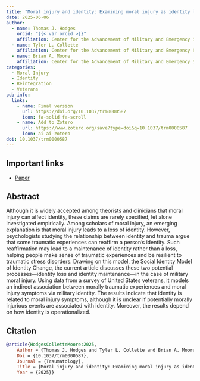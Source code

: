 ```yaml
---
title: "Moral injury and identity: Examining moral injury as identity loss and identity change"
date: 2025-06-06
author:
  - name: Thomas J. Hodges
    orcid: "{{< var orcid >}}"
    affiliation: Center for the Advancement of Military and Emergency Services (AMES) Research, Kennesaw State University
  - name: Tyler L. Collette
    affiliation: Center for the Advancement of Military and Emergency Services (AMES) Research, Kennesaw State University
  - name: Brian A. Moore
    affiliation: Center for the Advancement of Military and Emergency Services (AMES) Research, Kennesaw State University
categories:
  - Moral Injury
  - Identity
  - Reintegration
  - Veterans
pub-info:
  links:
    - name: Final version
      url: https://doi.org/10.1037/trm0000587
      icon: fa-solid fa-scroll
    - name: Add to Zotero
      url: https://www.zotero.org/save?type=doi&q=10.1037/trm0000587
      icon: ai ai-zotero
doi: 10.1037/trm0000587
---
```


## Important links

-   [Paper](https://doi.org/10.1037/trm0000587)

## Abstract

Although it is widely accepted among theorists and clinicians that moral injury can affect identity, these claims are rarely specified, let alone investigated empirically. Among scholars of moral injury, an emerging explanation is that moral injury leads to a loss of identity. However, psychologists studying the relationship between identity and trauma argue that some traumatic experiences can reaffirm a person’s identity. Such reaffirmation may lead to a maintenance of identity rather than a loss, helping people make sense of traumatic experiences and be resilient to traumatic stress disorders. Drawing on this model, the Social Identity Model of Identity Change, the current article discusses these two potential processes—identity loss and identity maintenance—in the case of military moral injury. Using data from a survey of United States veterans, it models an indirect association between morally traumatic experiences and moral injury symptoms via military identity. The results indicate that identity is related to moral injury symptoms, although it is unclear if potentially morally injurious events are associated with identity. Moreover, the results depend on how identity is operationalized.

## Citation

``` bibtex
@article{HodgesColletteMoore:2025,
    Author = {Thomas J. Hodges and Tyler L. Collette and Brian A. Moore},
    Doi = {10.1037/trm0000587},
    Journal = {Traumatology},
    Title = {Moral injury and identity: Examining moral injury as identity loss and identity change},
    Year = {2025}}
```
